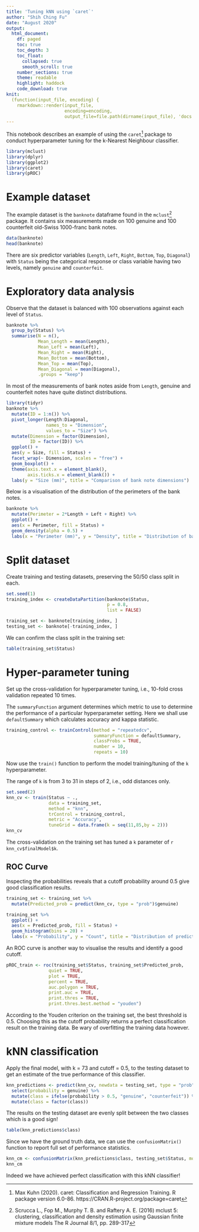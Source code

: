 ```yaml
---
title: 'Tuning kNN using `caret`'
author: "Shih Ching Fu"
date: "August 2020"
output:
  html_document:
    df: paged 
    toc: true
    toc_depth: 3
    toc_float: 
      collapsed: true
      smooth_scroll: true
    number_sections: true
    theme: readable
    highlight: haddock
    code_download: true
knit: 
  (function(input_file, encoding) {
    rmarkdown::render(input_file,
                      encoding=encoding,
                      output_file=file.path(dirname(input_file), 'docs', 'index.html'))})
---
```


This notebook describes an example of using the `caret`[^caret] package to conduct hyperparameter tuning for the k-Nearest Neighbour classifier.

```r
library(mclust)
library(dplyr)
library(ggplot2)
library(caret)
library(pROC)
```

[^caret]:  Max Kuhn (2020). caret: Classification and Regression Training. R package version 6.0-86. https://CRAN.R-project.org/package=caret

# Example dataset

The example dataset is the `banknote` dataframe found in the `mclust`[^mclust] package. It contains six measurements made on 100 genuine and 100 counterfeit old-Swiss 1000-franc bank notes.

[^mclust]: Scrucca L., Fop M., Murphy T. B. and Raftery A. E. (2016) mclust 5: clustering, classification and density estimation using Gaussian finite mixture models The R Journal 8/1, pp. 289-317

```r
data(banknote)
head(banknote)
```

There are six predictor variables (`Length`, `Left`, `Right`, `Bottom`, `Top`, `Diagonal`) with `Status` being the categorical response or class variable having two levels, namely  `genuine` and `counterfeit`.

# Exploratory data analysis

Observe that the dataset is balanced with 100 observations against each level of `Status`.

```r
banknote %>%
  group_by(Status) %>%
  summarise(N = n(), 
            Mean_Length = mean(Length),
            Mean_Left = mean(Left),
            Mean_Right = mean(Right),
            Mean_Bottom = mean(Bottom),
            Mean_Top = mean(Top),
            Mean_Diagonal = mean(Diagonal),
            .groups = "keep")
```

In most of the measurements of bank notes aside from `Length`, genuine and counterfeit notes have quite distinct distributions.

```r
library(tidyr)
banknote %>% 
  mutate(ID = 1:n()) %>%
  pivot_longer(Length:Diagonal,
               names_to = "Dimension",
               values_to = "Size") %>%
  mutate(Dimension = factor(Dimension),
         ID = factor(ID)) %>%
  ggplot() +
  aes(y = Size, fill = Status) +
  facet_wrap(~ Dimension, scales = "free") +
  geom_boxplot() +
  theme(axis.text.x = element_blank(),
        axis.ticks.x = element_blank()) +
  labs(y = "Size (mm)", title = "Comparison of bank note dimensions")
```

Below is a visualisation of the distribution of the perimeters of the bank notes.

```r
banknote %>%
  mutate(Perimeter = 2*Length + Left + Right) %>%
  ggplot() +
  aes(x = Perimeter, fill = Status) +
  geom_density(alpha = 0.5) +
  labs(x = "Perimeter (mm)", y = "Density", title = "Distribution of banknote perimeters")
```

# Split dataset

Create training and testing datasets, preserving the 50/50 class split in each.

```r
set.seed(1)
training_index <- createDataPartition(banknote$Status, 
                                      p = 0.8,
                                      list = FALSE)

training_set <- banknote[training_index, ]
testing_set <- banknote[-training_index, ]
```

We can confirm the class split in the training set:

```r
table(training_set$Status)
```

# Hyper-parameter tuning

Set up the cross-validation for hyperparameter tuning, i.e., 10-fold cross validation repeated 10 times. 

The `summaryFunction` argument determines which metric to use to determine the performance of a particular hyperparameter setting. Here we shall use `defaultSummary` which calculates accuracy and kappa statistic.

```r
training_control <- trainControl(method = "repeatedcv",
                                 summaryFunction = defaultSummary,
                                 classProbs = TRUE,
                                 number = 10,
                                 repeats = 10)
```

Now use the `train()` function to perform the model training/tuning of the `k` hyperparameter.

The range of `k` is from 3 to 31 in steps of 2, i.e., odd distances only.

```r
set.seed(2)
knn_cv <- train(Status ~ ., 
                data = training_set,
                method = "knn",
                trControl = training_control,
                metric = "Accuracy",
                tuneGrid = data.frame(k = seq(11,85,by = 2)))
knn_cv
```

The cross-validation on the training set has tuned a `k` parameter of `r knn_cv$finalModel$k`.


## ROC Curve

Inspecting the probabilities reveals that a cutoff probability around 0.5 give good classification results.

```r
training_set <- training_set %>%
  mutate(Predicted_prob = predict(knn_cv, type = "prob")$genuine)

training_set %>%
  ggplot() +
  aes(x = Predicted_prob, fill = Status) +
  geom_histogram(bins = 20) +
  labs(x = "Probability", y = "Count", title = "Distribution of predicted probabilities" )
```

An ROC curve is another way to visualise the results and identify a good cutoff. 

```r
pROC_train <- roc(training_set$Status, training_set$Predicted_prob,
                quiet = TRUE,
                plot = TRUE, 
                percent = TRUE,
                auc.polygon = TRUE, 
                print.auc = TRUE, 
                print.thres = TRUE,
                print.thres.best.method = "youden")
```

According to the Youden criterion on the training set, the best threshold is 0.5. Choosing this as the cutoff probability returns a perfect classification result on the training data. Be wary of overfitting the training data however.


# kNN classification

Apply the final model, with k = 73 and cutoff = 0.5, to the testing dataset to get an estimate of the true performance of this classifier.

```r
knn_predictions <- predict(knn_cv, newdata = testing_set, type = "prob") %>%
  select(probability = genuine) %>%
  mutate(class = ifelse(probability > 0.5, "genuine", "counterfeit")) %>%
  mutate(class = factor(class))
```

The results on the testing dataset are evenly split between the two classes which is a good sign!

```r
table(knn_predictions$class)
```

Since we have the ground truth data, we can use the `confusionMatrix()` function to report full set of performance statistics.

```r
knn_cm <- confusionMatrix(knn_predictions$class, testing_set$Status, mode = "everything")
knn_cm
```

Indeed we have achieved perfect classification with this kNN classifier!




